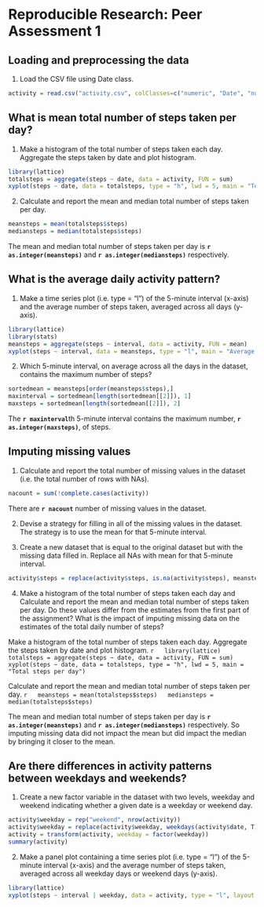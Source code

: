 # Reproducible Research: Peer Assessment 1


## Loading and preprocessing the data

1. Load the CSV file using Date class.

  ```r
  activity = read.csv("activity.csv", colClasses=c("numeric", "Date", "numeric"))
  ```

## What is mean total number of steps taken per day?

1. Make a histogram of the total number of steps taken each day. 
Aggregate the steps taken by date and plot histogram.
  ```r
  library(lattice)
  totalsteps = aggregate(steps ~ date, data = activity, FUN = sum)
  xyplot(steps ~ date, data = totalsteps, type = "h", lwd = 5, main = "Total steps per day")
  ```

2. Calculate and report the mean and median total number of steps taken per day.
  ```r
  meansteps = mean(totalsteps$steps)
  mediansteps = median(totalsteps$steps)
  ```

  The mean and median total number of steps taken per day is **`r as.integer(meansteps)`** and **`r as.integer(mediansteps)`** respectively.

## What is the average daily activity pattern?

1. Make a time series plot (i.e. type = "l") of the 5-minute interval (x-axis) and the average number of steps taken, averaged across all days (y-axis).
  ```r
  library(lattice)
  library(stats)
  meansteps = aggregate(steps ~ interval, data = activity, FUN = mean)
  xyplot(steps ~ interval, data = meansteps, type = "l", main = "Average Steps per 5-minute Interval")
  ```

2. Which 5-minute interval, on average across all the days in the dataset, contains the maximum number of steps?

  ```r
  sortedmean = meansteps[order(meansteps$steps),]
  maxinterval = sortedmean[length(sortedmean[[2]]), 1]
  maxsteps = sortedmean[length(sortedmean[[2]]), 2]
  ```
  
  The **`r maxinterval`**th 5-minute interval contains the maximum number, **`r as.integer(maxsteps)`**, of steps.

## Imputing missing values

1. Calculate and report the total number of missing values in the dataset (i.e. the total number of rows with NAs).

  ```r
  nacount = sum(!complete.cases(activity))
  ```
  There are **`r nacount`** number of missing values in the dataset.
  
2. Devise a strategy for filling in all of the missing values in the dataset. The strategy is to use the mean for that 5-minute interval.

3. Create a new dataset that is equal to the original dataset but with the missing data filled in.
  Replace all NAs with mean for that 5-minute interval.
  
  ```r
  activity$steps = replace(activity$steps, is.na(activity$steps), meansteps$steps)
  ```
4. Make a histogram of the total number of steps taken each day and Calculate and report the mean and median total number of steps taken per day. Do these values differ from the estimates from the first part of the assignment? What is the impact of imputing missing data on the estimates of the total daily number of steps?

  Make a histogram of the total number of steps taken each day. 
  Aggregate the steps taken by date and plot histogram.
  ```r
  library(lattice)
  totalsteps = aggregate(steps ~ date, data = activity, FUN = sum)
  xyplot(steps ~ date, data = totalsteps, type = "h", lwd = 5, main = "Total steps per day")
  ```

  Calculate and report the mean and median total number of steps taken per day.
  ```r
  meansteps = mean(totalsteps$steps)
  mediansteps = median(totalsteps$steps)
  ```

  The mean and median total number of steps taken per day is **`r as.integer(meansteps)`** and **`r as.integer(mediansteps)`** respectively. So imputing missing data did not impact the mean but did impact the median by bringing it closer to the mean.


## Are there differences in activity patterns between weekdays and weekends?

1. Create a new factor variable in the dataset with two levels, weekday and weekend indicating whether a given date is a weekday or weekend day.

  ```r
  activity$weekday = rep("weekend", nrow(activity))
  activity$weekday = replace(activity$weekday, weekdays(activity$date, T) %in% c("Mon", "Tue", "Wed", "Thu", "Fri"), "weekday")
  activity = transform(activity, weekday = factor(weekday))
  summary(activity)
  ```
2. Make a panel plot containing a time series plot (i.e. type = "l") of the 5-minute interval (x-axis) and the average number of steps taken, averaged across all weekday days or weekend days (y-axis). 

  ```r
  library(lattice)
  xyplot(steps ~ interval | weekday, data = activity, type = "l", layout = c(1,2), xlab = "Interval", ylab = "Number of steps")
  ```